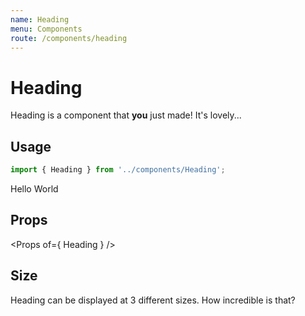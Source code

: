 ```yaml
---
name: Heading
menu: Components
route: /components/heading
---
```




# Heading

Heading is a component that **you** just made! It's lovely...

## Usage

```ts
import { Heading } from '../components/Heading';
```

<Playground>
    <Heading level={1}>Hello World</Heading>
</Playground>

## Props

<Props of={ Heading } />

## Size

Heading can be displayed at 3 different sizes. How incredible is that?

